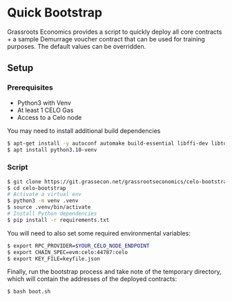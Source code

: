 
# Quick Bootstrap

Grassroots Economics provides a script to quickly deploy all core contracts + a sample Demurrage voucher contract that can be used for training purposes. The default values can be overridden.

## Setup

### Prerequisites

- Python3 with Venv
- At least 1 CELO Gas
- Access to a Celo node

<Callout type="info" emoji="ℹ️">
  You may need to install additional build dependencies
</Callout>

```bash
$ apt-get install -y autoconf automake build-essential libffi-dev libtool pkg-config python3-dev
$ apt install python3.10-venv
```

### Script

```bash
$ git clone https://git.grassecon.net/grassrootseconomics/celo-bootstrap.git
$ cd celo-bootstrap
# Activate a virtual env
$ python3 -m venv .venv
$ source .venv/bin/activate
# Install Python dependencies
$ pip install -r requirements.txt
```

You will need to also set some required environmental variables:


```bash
$ export RPC_PROVIDER=$YOUR_CELO_NODE_ENDPOINT
$ export CHAIN_SPEC=evm:celo:44787:celo
$ export KEY_FILE=keyfile.json
```

Finally, run the bootstrap process and take note of the temporary directory, which will contain the addresses of the deployed contracts:

```bash
$ bash boot.sh
```


